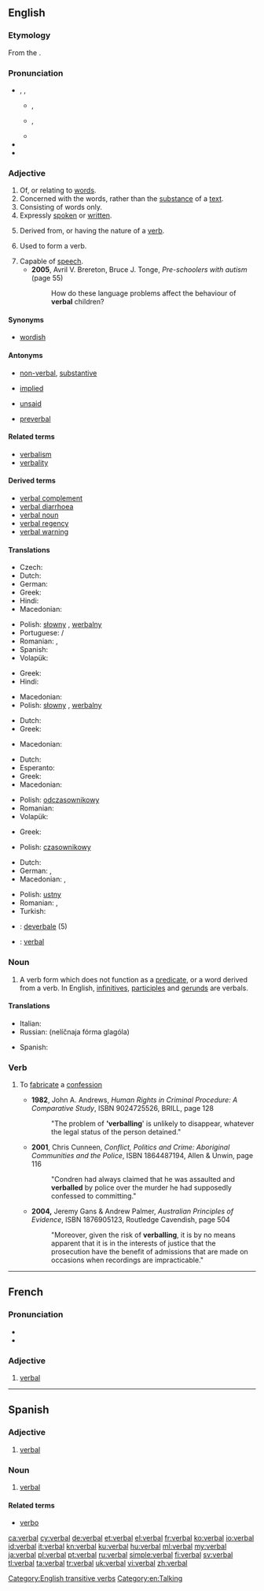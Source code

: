 ==English==
{{wikipedia|dab=verbal}}

===Etymology===
From the {{etyl|LL.}} {{term|verbalis||belonging to a [[word]]|lang=la}}.

===Pronunciation===
* {{enPR|vûrʹ-bəl}}, {{IPA|/ˈvɜr.bəl/}}, {{X-SAMPA|/"v3r.b@l/}}
** {{a|UK}} {{IPA|[ˈvɜː.bəɫ]}}, {{X-SAMPA|["v3:.b@5]}}
** {{a|US}} {{IPA|[ˈvɜ˞.bəɫ]}}, {{X-SAMPA|["v3`.b@5]}}
** {{audio|en-us-verbal.ogg|Audio (US)}}
* {{rhymes|ɜː(r)bəl}}
* {{hyphenation|ver|bal}}

===Adjective===
{{en-adj|-}}

# Of, or relating to [[word]]s.
# Concerned with the words, rather than the [[substance]] of a [[text]].
# Consisting of words only.
# Expressly [[spoken]] or [[written]].
# {{grammar}} Derived from, or having the nature of a [[verb]].
# {{grammar}} Used to form a verb.
# Capable of [[speech]].
#* '''2005''', Avril V. Brereton, Bruce J. Tonge, ''Pre-schoolers with autism'' (page 55)
#*: How do these language problems affect the behaviour of '''verbal''' children?

====Synonyms====
* {{sense|of or relating to words}} [[wordish]]

====Antonyms====
* {{sense|consisting of words only}} [[non-verbal]], [[substantive]]
* {{sense|expressly spoken or written}} [[implied]]
* {{sense|expressly stated}} [[unsaid]]
* {{sense|capable of speech}} [[preverbal]]

====Related terms====
* [[verbalism]]
* [[verbality]]

====Derived terms====
* [[verbal complement]]
* [[verbal diarrhoea]]
* [[verbal noun]]
* [[verbal regency]]
* [[verbal warning]]

====Translations====
{{trans-top|of, or relating to words}}
* Czech: {{t+|cs|slovní|m}}
* Dutch: {{t+|nl|verbaal}}
* German: {{t+|de|wörtlich}}
* Greek: {{t+|el|λεκτικός|tr=lektikós}}
* Hindi: {{t-|hi|शाब्दिक|tr=śābdik}}
* Macedonian: {{t-|mk|зборовен|tr=zbóroven|sc=Cyrl}}
{{trans-mid}}
* Polish: [[słowny]] {{m}}, [[werbalny]] {{m}}
* Portuguese: {{t+|pt|verbal|m}}/{{f}}
* Romanian: {{t-|ro|verbal|m}}, {{t-|ro|oral|m}}
* Spanish: {{t-|es|verbal}}
* Volapük: {{t+|vo|vödik}}
{{trans-bottom}}

{{trans-top|concerned with the words}}
* Greek: {{t+|el|λεκτικός|tr=lektikós}}
* Hindi: {{t-|hi|शाब्दिक|tr=śābdik}}
{{trans-mid}}
* Macedonian: {{t-|mk|зборовен|tr=zbóroven|sc=Cyrl}}
* Polish: [[słowny]] {{m}}, [[werbalny]] {{m}}
{{trans-bottom}}

{{trans-top|consisting of words only}}
{{trans-mid}}
{{trans-bottom}}

{{trans-top|expressly spoken or written, as opposed to implied}}
* Dutch: {{t+|nl|letterlijk}}
* Greek: {{t+|el|προφορικός|m|tr=proforikós|sc=Grek}}
{{trans-mid}}
* Macedonian: {{t-|mk|изречен|tr=ízrečen|sc=Cyrl}}
{{trans-bottom}}

{{trans-top|derived from, or having the nature of a verb}}
* Dutch: {{t-|nl|werkwoordelijk}}
* Esperanto: {{t-|eo|verba}}
* Greek: {{t+|el|ρηματικός|m|tr=rimatikós|sc=Grek}}
* Macedonian: {{t-|mk|глаголски|tr=glágolski|sc=Cyrl}}
{{trans-mid}}
* Polish: [[odczasownikowy]] {{m}}
* Romanian: {{t-|ro|verbal|m}}
* Volapük: {{t-|vo|värbik}}
{{trans-bottom}}

{{trans-top|used to form a verb}}
* Greek: {{t+|el|ρηματικός|m|tr=rimatikós|sc=Grek}}
{{trans-mid}}
* Polish: [[czasownikowy]] {{m}}
{{trans-bottom}}

{{trans-top|spoken and not written; oral}}
* Dutch: {{t+|nl|mondeling}}
* German: {{t+|de|mündlich}}, {{t+|de|verbal}}
* Macedonian: {{t-|mk|устен|tr=ústen|sc=Cyrl}}, {{t-|mk|усмен|tr=úsmen|sc=Cyrl}}
{{trans-mid}}
* Polish: [[ustny]] {{m}}
* Romanian: {{t-|ro|verbal|m}}, {{t-|ro|oral|m|n}}
* Turkish: {{t+|tr|sözlü}}
{{trans-bottom}}

{{checktrans-top}}
* {{ttbc|it}}: [[deverbale]] (5)
* {{ttbc|nov}}: [[verbal]]
{{trans-bottom}}

===Noun===
{{en-noun}}

# {{grammar}} A verb form which does not function as a [[predicate]], or a word derived from a verb. In English, [[infinitive]]s, [[participle]]s and [[gerund]]s are verbals.

====Translations====
{{trans-top|grammar}}
* Italian: {{t+|it|deverbale|m}}
* Russian: {{l|ru|неличный|неличная}} {{l|ru|форма}} {{l|ru|глагол|глагола}} (nelíčnaja fórma glagóla) {{f}}
{{trans-mid}}
* Spanish: {{t-|es|verbal|m}}
{{trans-bottom}}

===Verb===
{{en-verb|verbals|verballing|verballed}}

# {{transitive|British|Australia}} To [[fabricate]] a [[confession]]
#* '''1982''', John A. Andrews, ''Human Rights in Criminal Procedure: A Comparative Study'', ISBN 9024725526, BRILL, page 128
#*: "The problem of ''''verballing'''' is unlikely to disappear, whatever the legal status of the person detained."
#* '''2001''', Chris Cunneen, ''Conflict, Politics and Crime: Aboriginal Communities and the Police'', ISBN 1864487194, Allen & Unwin, page 116
#*: "Condren had always claimed that he was assaulted and '''verballed''' by police over the murder he had supposedly confessed to committing."
#* '''2004,''' Jeremy Gans & Andrew Palmer, ''Australian Principles of Evidence'', ISBN 1876905123, Routledge Cavendish, page 504
#*: "Moreover, given the risk of '''verballing''', it is by no means apparent that it is in the interests of justice that the prosecution have the benefit of admissions that are made on occasions when recordings are impracticable."

[[Category:English transitive verbs]]
[[Category:en:Talking]]

----

==French==

===Pronunciation===
* {{IPA|/vɛʁ.bal/|lang=fr}}
* {{homophones|verbale|verbales|lang=fr}}

===Adjective===
{{fr-adj-al|verb}}

# [[#English|verbal]]

----

==Spanish==

===Adjective===
{{es-adj|pl=verbales}}

# [[#English|verbal]]

===Noun===
{{es-noun|mf|pl=verbales}}

# {{grammar|lang=es}} [[#English|verbal]]

====Related terms====
* [[verbo]]

[[ca:verbal]]
[[cy:verbal]]
[[de:verbal]]
[[et:verbal]]
[[el:verbal]]
[[fr:verbal]]
[[ko:verbal]]
[[io:verbal]]
[[id:verbal]]
[[it:verbal]]
[[kn:verbal]]
[[ku:verbal]]
[[hu:verbal]]
[[ml:verbal]]
[[my:verbal]]
[[ja:verbal]]
[[pl:verbal]]
[[pt:verbal]]
[[ru:verbal]]
[[simple:verbal]]
[[fi:verbal]]
[[sv:verbal]]
[[tl:verbal]]
[[ta:verbal]]
[[tr:verbal]]
[[uk:verbal]]
[[vi:verbal]]
[[zh:verbal]]